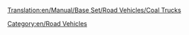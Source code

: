 [[Translation:en/Manual/Base Set/Road Vehicles/Coal Trucks]]

{{en/RoadVehicle|name     = Balogh Coal Truck
  |img      =en/Balogh Coal Truck.png|price    = £4,428 ($8,856) 
  |speed    = 30 mph (48 km/h)
  |annual   = £421 ($842)
  |designed = 1935
  |life     = 15
  |capacity = 20 tonnes of coal
}}
{{en/RoadVehicle|name     = Uhl Coal Truck
  |img      =en/Uhl Coal Truck.png|price    = £5,248 ($10,496)
  |speed    = 55 mph (88 km/h)
  |annual   = £787 ($1,574)
  |designed = 1975
  |life     = 15
  |capacity = 25 tonnes of coal
}}
{{en/RoadVehicle|name     = DW Coal Truck
  |img      =en/DW Coal Truck.png|price    = £5,658 ($11,316) 
  |speed    = 70 mph (112 km/h)
  |annual   = £1,125 ($2,250)
  |designed = 2014
  |life     = 15
  |capacity = 28 tonnes of coal
}}
[[Category:en/Road Vehicles]]